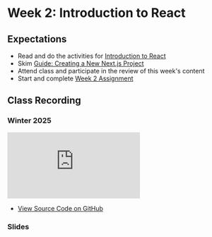 # Week 2: Introduction to React

## Expectations

- Read and do the activities for [Introduction to React](/week-2/react)
- Skim [Guide: Creating a New Next.js Project](/guides-and-references/creating-new-nextjs-project)
- Attend class and participate in the review of this week's content
- Start and complete [Week 2 Assignment](/week-2/assignment)

## Class Recording

### Winter 2025

<iframe
  style={{ width: "100%", aspectRatio: "16/9" }}
  src="https://www.youtube.com/embed/YmPxtkw13Kw?si=OKvpzWqFGYQ0zHzz"
  title="YouTube video player"
  frameBorder="0"
  allow="accelerometer; autoplay; clipboard-write; encrypted-media; gyroscope; picture-in-picture; web-share"
  allowFullScreen="allowFullScreen"
></iframe>

- [View Source Code on GitHub](https://github.com/warsylewicz/webdev2-demos/tree/3808a7d5c81c8d9a7dbda60588bc9d64014d5f99/app/week-2)

### Slides


<Slideshow file="/week-2/slides" />

